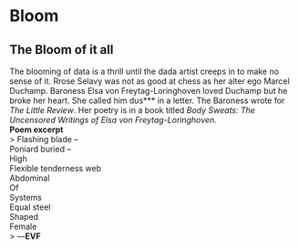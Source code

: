# Bloom
## The Bloom of it all
The blooming of data is a thrill until the dada artist creeps in to make no sense of it. Rrose Selavy was not as good at chess as her alter ego Marcel Duchamp.   Baroness Elsa von Freytag-Loringhoven loved Duchamp but he broke her heart. She called him dus*** in a letter. The Baroness wrote for *The Little Review*.   Her poetry is in a book titled *Body Sweats: The Uncensored Writings of Elsa von Freytag-Loringhoven*.  
**Poem excerpt**  
> Flashing blade –  
Poniard buried –  
High  
Flexible tenderness web  
Abdominal  
Of  
Systems  
Equal steel  
Shaped  
Female  
> ---**EVF**
